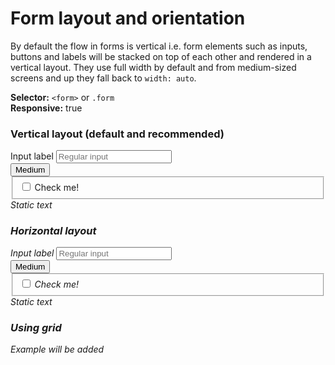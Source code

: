 
<Meta title="Components/Form/Concepts/Layout" />

# Form layout and orientation

By default the flow in forms is vertical i.e. form elements such as inputs, buttons and labels will be stacked on top of each other and rendered in a vertical layout. They use full width by default and from medium-sized screens and up they fall back to `width: auto`.

**Selector:** `<form>` or `.form` <br/>
**Responsive:** true


### Vertical layout (default and recommended)

<Canvas>
  <form>
    <div class="form-group">
      <label for="horizontalInput">Input label</label>
      <input type="text" id="horizontalInput" placeholder="Regular input"/>
    </div>
    <button>Medium</button>
    <div class="form-group">
      <fieldset>
        <label class="form-control">
          <input required type="checkbox"/>
          <span>Check me!</span>
          <i/>
        </label>
      </fieldset>
    </div>
    <span class="form-text">Static text</span>
  </form>
</Canvas>

### Horizontal layout

<Canvas>
  <form class="horizontal">
    <div class="form-group">
      <label for="horizontalInput">Input label</label>
      <input type="text" id="horizontalInput" placeholder="Regular input"/>
    </div>
    <button>Medium</button>
    <div class="form-group">
      <fieldset>
        <label class="form-control">
          <input required type="checkbox"/>
          <span>Check me!</span>
          <i/>
        </label>
      </fieldset>
    </div>
    <span class="form-text">Static text</span>
  </form>
</Canvas>


### Using grid

Example will be added
